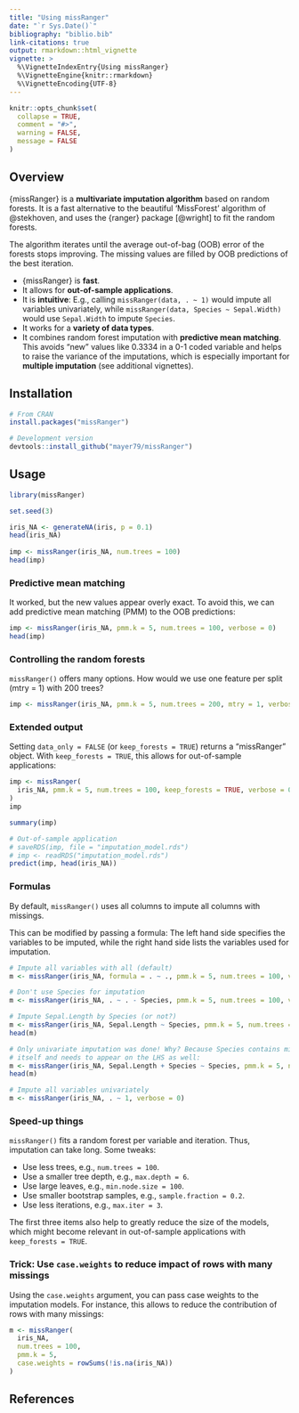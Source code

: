 ```yaml
---
title: "Using missRanger"
date: "`r Sys.Date()`"
bibliography: "biblio.bib"
link-citations: true
output: rmarkdown::html_vignette
vignette: >
  %\VignetteIndexEntry{Using missRanger}
  %\VignetteEngine{knitr::rmarkdown}
  %\VignetteEncoding{UTF-8}
---
```


```r
knitr::opts_chunk$set(
  collapse = TRUE,
  comment = "#>",
  warning = FALSE,
  message = FALSE
)
```

## Overview

{missRanger} is a **multivariate imputation algorithm** based on random forests. It is a fast alternative to the beautiful 'MissForest' algorithm of @stekhoven, and uses the {ranger} package [@wright] to fit the random forests.

The algorithm iterates until the average out-of-bag (OOB) error of the forests stops improving. The missing values are filled by OOB predictions of the best iteration.

- {missRanger} is **fast**.
- It allows for **out-of-sample applications**.
- It is **intuitive**: E.g., calling `missRanger(data, . ~ 1)` would impute all variables univariately, while `missRanger(data, Species ~ Sepal.Width)` would use `Sepal.Width` to impute `Species`.
- It works for a **variety of data types**.
- It combines random forest imputation with **predictive mean matching**. This avoids "new" values like 0.3334 in a 0-1 coded variable and helps to raise the variance of the imputations, which is especially important for **multiple imputation** (see additional vignettes).

## Installation

```r
# From CRAN
install.packages("missRanger")

# Development version
devtools::install_github("mayer79/missRanger")
```

## Usage

``` r
library(missRanger)

set.seed(3)

iris_NA <- generateNA(iris, p = 0.1)
head(iris_NA)
 
imp <- missRanger(iris_NA, num.trees = 100)
head(imp)
```

### Predictive mean matching

It worked, but the new values appear overly exact. To avoid this, we can add predictive mean matching (PMM) to the OOB predictions:

``` r
imp <- missRanger(iris_NA, pmm.k = 5, num.trees = 100, verbose = 0)
head(imp)
```

### Controlling the random forests

`missRanger()` offers many options. How would we use one feature per split (mtry = 1) with 200 trees?

``` r
imp <- missRanger(iris_NA, pmm.k = 5, num.trees = 200, mtry = 1, verbose = 0)
```

### Extended output

Setting `data_only = FALSE` (or `keep_forests = TRUE`) returns a "missRanger" object. With `keep_forests = TRUE`, this allows for out-of-sample applications:

```r
imp <- missRanger(
  iris_NA, pmm.k = 5, num.trees = 100, keep_forests = TRUE, verbose = 0
)
imp

summary(imp)

# Out-of-sample application
# saveRDS(imp, file = "imputation_model.rds")
# imp <- readRDS("imputation_model.rds")
predict(imp, head(iris_NA))
```

### Formulas

By default, `missRanger()` uses all columns to impute all columns with missings.

This can be modified by passing a formula: The left hand side specifies the variables to be imputed, while the right hand side lists the variables used for imputation.

```r
# Impute all variables with all (default)
m <- missRanger(iris_NA, formula = . ~ ., pmm.k = 5, num.trees = 100, verbose = 0)

# Don't use Species for imputation
m <- missRanger(iris_NA, . ~ . - Species, pmm.k = 5, num.trees = 100, verbose = 0)

# Impute Sepal.Length by Species (or not?)
m <- missRanger(iris_NA, Sepal.Length ~ Species, pmm.k = 5, num.trees = 100)
head(m)

# Only univariate imputation was done! Why? Because Species contains missing values
# itself and needs to appear on the LHS as well:
m <- missRanger(iris_NA, Sepal.Length + Species ~ Species, pmm.k = 5, num.trees = 100)
head(m)

# Impute all variables univariately
m <- missRanger(iris_NA, . ~ 1, verbose = 0)
```

### Speed-up things

`missRanger()` fits a random forest per variable and iteration. Thus, imputation can take long. Some tweaks:

- Use less trees, e.g., `num.trees = 100`.
- Use a smaller tree depth, e.g., `max.depth = 6`.
- Use large leaves, e.g., `min.node.size = 100`.
- Use smaller bootstrap samples, e.g., `sample.fraction = 0.2`.
- Use less iterations, e.g., `max.iter = 3`.

The first three items also help to greatly reduce the size of the models, which might become relevant in out-of-sample applications with `keep_forests = TRUE`.

### Trick: Use `case.weights` to reduce impact of rows with many missings

Using the `case.weights` argument, you can pass case weights to the imputation models. For instance, this allows to reduce the contribution of rows with many missings:

```r
m <- missRanger(
  iris_NA,
  num.trees = 100,
  pmm.k = 5,
  case.weights = rowSums(!is.na(iris_NA))
)
```

## References
